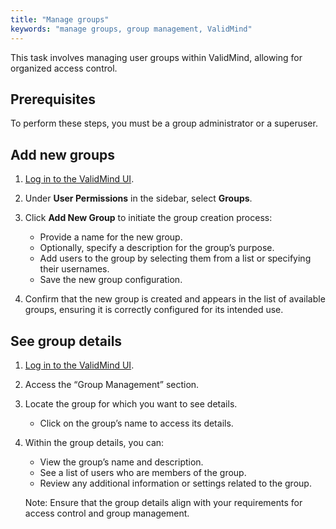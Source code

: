 ```yaml
---
title: "Manage groups"
keywords: "manage groups, group management, ValidMind"
---
```


This task involves managing user groups within ValidMind, allowing for organized access control.

## Prerequisites

To perform these steps, you must be a group administrator or a superuser. 

## Add new groups

1. [Log in to the ValidMind UI]({{< var vm_ui >}}).

2. Under **User Permissions** in the sidebar, select **Groups**.

3. Click **Add New Group** to initiate the group creation process:
   - Provide a name for the new group.
   - Optionally, specify a description for the group's purpose.
   - Add users to the group by selecting them from a list or specifying their usernames.
   - Save the new group configuration.

4. Confirm that the new group is created and appears in the list of available groups, ensuring it is correctly configured for its intended use.

## See group details

1. [Log in to the ValidMind UI]({{< var vm_ui >}}).

2. Access the "Group Management" section.

3. Locate the group for which you want to see details.
   - Click on the group's name to access its details.

4. Within the group details, you can:
   - View the group's name and description.
   - See a list of users who are members of the group.
   - Review any additional information or settings related to the group.

   Note: Ensure that the group details align with your requirements for access control and group management.

<!---
## Troubleshooting

[Include any common issues or errors that may arise during the task and how to resolve them.]

## What's next

[Summarize the task and provide any next steps or resources for the user to continue their learning or work.]
--->
